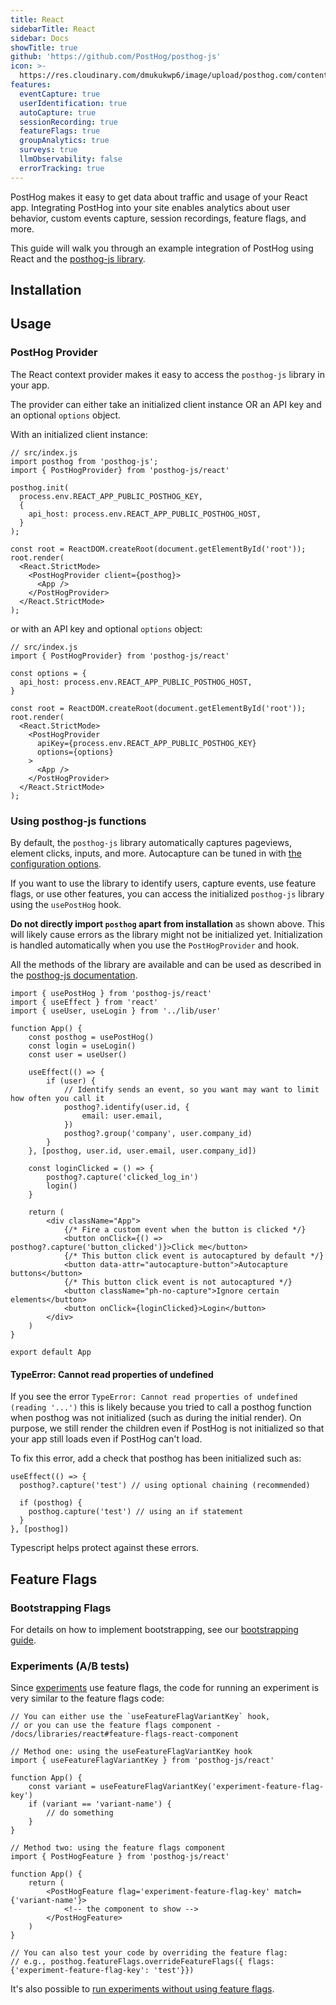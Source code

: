 ```yaml
---
title: React
sidebarTitle: React
sidebar: Docs
showTitle: true
github: 'https://github.com/PostHog/posthog-js'
icon: >-
  https://res.cloudinary.com/dmukukwp6/image/upload/posthog.com/contents/images/docs/integrate/react.svg
features:
  eventCapture: true
  userIdentification: true
  autoCapture: true
  sessionRecording: true
  featureFlags: true
  groupAnalytics: true
  surveys: true
  llmObservability: false
  errorTracking: true
---
```


PostHog makes it easy to get data about traffic and usage of your React app. Integrating PostHog into your site enables analytics about user behavior, custom events capture, session recordings, feature flags, and more.

This guide will walk you through an example integration of PostHog using React and the [posthog-js library](/docs/integrate/client/js).

## Installation


<ReactInstall />

## Usage

### PostHog Provider

The React context provider makes it easy to access the `posthog-js` library in your app.

The provider can either take an initialized client instance OR an API key and an optional `options` object.

With an initialized client instance:

```react
// src/index.js
import posthog from 'posthog-js';
import { PostHogProvider} from 'posthog-js/react'

posthog.init(
  process.env.REACT_APP_PUBLIC_POSTHOG_KEY,
  {
    api_host: process.env.REACT_APP_PUBLIC_POSTHOG_HOST,
  }
);

const root = ReactDOM.createRoot(document.getElementById('root'));
root.render(
  <React.StrictMode>
    <PostHogProvider client={posthog}>
      <App />
    </PostHogProvider>
  </React.StrictMode>
);
```

or with an API key and optional `options` object:

```react
// src/index.js
import { PostHogProvider} from 'posthog-js/react'

const options = {
  api_host: process.env.REACT_APP_PUBLIC_POSTHOG_HOST,
}

const root = ReactDOM.createRoot(document.getElementById('root'));
root.render(
  <React.StrictMode>
    <PostHogProvider 
      apiKey={process.env.REACT_APP_PUBLIC_POSTHOG_KEY}
      options={options}
    >
      <App />
    </PostHogProvider>
  </React.StrictMode>
);
```

### Using posthog-js functions

By default, the `posthog-js` library automatically captures pageviews, element clicks, inputs, and more. Autocapture can be tuned in with [the configuration options](/docs/product-analytics/autocapture#configuring-autocapture).

If you want to use the library to identify users, capture events, use feature flags, or use other features, you can access the initialized `posthog-js` library using the `usePostHog` hook.

**Do not directly import `posthog` apart from installation** as shown above. This will likely cause errors as the library might not be initialized yet. Initialization is handled automatically when you use the `PostHogProvider` and hook.

All the methods of the library are available and can be used as described in the [posthog-js documentation](/docs/libraries/js).

```react
import { usePostHog } from 'posthog-js/react'
import { useEffect } from 'react'
import { useUser, useLogin } from '../lib/user'

function App() {
    const posthog = usePostHog()
    const login = useLogin()
    const user = useUser()

    useEffect(() => {
        if (user) {
            // Identify sends an event, so you want may want to limit how often you call it
            posthog?.identify(user.id, {
                email: user.email,
            })
            posthog?.group('company', user.company_id)
        }
    }, [posthog, user.id, user.email, user.company_id])

    const loginClicked = () => {
        posthog?.capture('clicked_log_in')
        login()
    }

    return (
        <div className="App">
            {/* Fire a custom event when the button is clicked */}
            <button onClick={() => posthog?.capture('button_clicked')}>Click me</button>
            {/* This button click event is autocaptured by default */}
            <button data-attr="autocapture-button">Autocapture buttons</button>
            {/* This button click event is not autocaptured */}
            <button className="ph-no-capture">Ignore certain elements</button>
            <button onClick={loginClicked}>Login</button>
        </div>
    )
}

export default App
```

#### TypeError: Cannot read properties of undefined

If you see the error `TypeError: Cannot read properties of undefined (reading '...')` this is likely because you tried to call a posthog function when posthog was not initialized (such as during the initial render). On purpose, we still render the children even if PostHog is not initialized so that your app still loads even if PostHog can't load.

To fix this error, add a check that posthog has been initialized such as:

```react
useEffect(() => {
  posthog?.capture('test') // using optional chaining (recommended)

  if (posthog) {
    posthog.capture('test') // using an if statement
  }
}, [posthog])
```

Typescript helps protect against these errors.

## Feature Flags


<FeatureFlagsLibsIntro />


<ReactFeatureFlagsCode />

### Bootstrapping Flags


<BootstrappingIntro />

For details on how to implement bootstrapping, see our [bootstrapping guide](/docs/feature-flags/bootstrapping).

### Experiments (A/B tests)

Since [experiments](/docs/experiments/manual) use feature flags, the code for running an experiment is very similar to the feature flags code:

```react
// You can either use the `useFeatureFlagVariantKey` hook,
// or you can use the feature flags component - /docs/libraries/react#feature-flags-react-component

// Method one: using the useFeatureFlagVariantKey hook
import { useFeatureFlagVariantKey } from 'posthog-js/react'

function App() {
    const variant = useFeatureFlagVariantKey('experiment-feature-flag-key')
    if (variant == 'variant-name') {
        // do something
    }
}

// Method two: using the feature flags component
import { PostHogFeature } from 'posthog-js/react'

function App() {
    return (
        <PostHogFeature flag='experiment-feature-flag-key' match={'variant-name'}>
            <!-- the component to show -->
        </PostHogFeature>
    )
}

// You can also test your code by overriding the feature flag:
// e.g., posthog.featureFlags.overrideFeatureFlags({ flags: {'experiment-feature-flag-key': 'test'}})
```

It's also possible to [run experiments without using feature flags](/docs/experiments/running-experiments-without-feature-flags).
